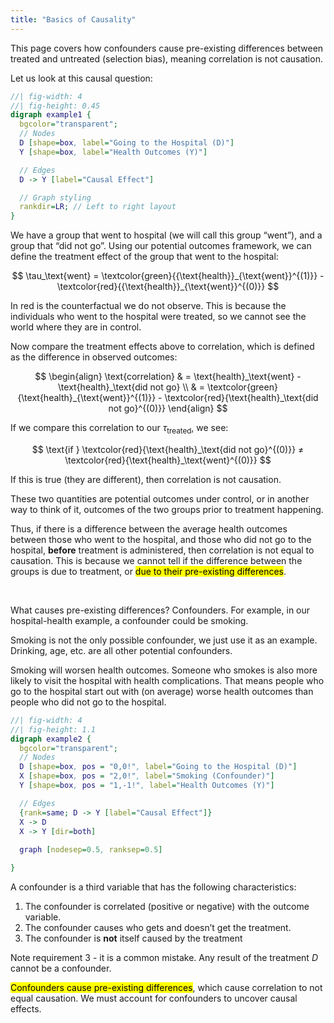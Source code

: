 ```yaml
---
title: "Basics of Causality"
---
```


::: small
This page covers how confounders cause pre-existing differences between treated and untreated (selection bias), meaning correlation is not causation.
:::

Let us look at this causal question:

::: center-graph
```dot
//| fig-width: 4
//| fig-height: 0.45
digraph example1 {
  bgcolor="transparent";
  // Nodes
  D [shape=box, label="Going to the Hospital (D)"]
  Y [shape=box, label="Health Outcomes (Y)"]

  // Edges
  D -> Y [label="Causal Effect"]

  // Graph styling
  rankdir=LR; // Left to right layout
}
```
:::

We have a group that went to hospital (we will call this group "went"), and a group that "did not go". Using our potential outcomes framework, we can define the treatment effect of the group that went to the hospital:

$$
\tau_\text{went} = \textcolor{green}{{\text{health}}_{\text{went}}^{(1)}} - \textcolor{red}{{\text{health}}_{\text{went}}^{(0)}}
$$

::: small
In red is the counterfactual we do not observe. This is because the individuals who went to the hospital were treated, so we cannot see the world where they are in control.
:::

Now compare the treatment effects above to correlation, which is defined as the difference in observed outcomes:

$$
\begin{align}
\text{correlation} & =  \text{health}_\text{went} - \text{health}_\text{did not go} \\
& = \textcolor{green}{\text{health}_{\text{went}}^{(1)}} - \textcolor{red}{\text{health}_\text{did not go}^{(0)}}
\end{align}
$$

If we compare this correlation to our $\tau_\text{treated}$, we see:

$$
\text{if  } \textcolor{red}{\text{health}_\text{did not go}^{(0)}} ≠ \textcolor{red}{\text{health}_\text{went}^{(0)}}
$$

If this is true (they are different), then correlation is not causation.

::: small
These two quantities are potential outcomes under control, or in another way to think of it, outcomes of the two groups prior to treatment happening.
:::

Thus, if there is a difference between the average health outcomes between those who went to the hospital, and those who did not go to the hospital, **before** treatment is administered, then correlation is not equal to causation. This is because we cannot tell if the difference between the groups is due to treatment, or [due to their pre-existing differences]{.mark}.

<br />

What causes pre-existing differences? Confounders. For example, in our hospital-health example, a confounder could be smoking.

::: small
Smoking is not the only possible confounder, we just use it as an example. Drinking, age, etc. are all other potential confounders.
:::

Smoking will worsen health outcomes. Someone who smokes is also more likely to visit the hospital with health complications. That means people who go to the hospital start out with (on average) worse health outcomes than people who did not go to the hospital.

::: center-graph
```dot
//| fig-width: 4
//| fig-height: 1.1
digraph example2 {
  bgcolor="transparent";
  // Nodes
  D [shape=box, pos = "0,0!", label="Going to the Hospital (D)"]
  X [shape=box, pos = "2,0!", label="Smoking (Confounder)"]
  Y [shape=box, pos = "1,-1!", label="Health Outcomes (Y)"]

  // Edges
  {rank=same; D -> Y [label="Causal Effect"]}
  X -> D
  X -> Y [dir=both]
  
  graph [nodesep=0.5, ranksep=0.5]

}
```
:::

::: {.callout-note appearance="simple"}
A confounder is a third variable that has the following characteristics:

1.  The confounder is correlated (positive or negative) with the outcome variable.
2.  The confounder causes who gets and doesn't get the treatment.
3.  The confounder is **not** itself caused by the treatment
:::

::: small
Note requirement 3 - it is a common mistake. Any result of the treatment $D$ cannot be a confounder.
:::

[Confounders cause pre-existing differences]{.mark}, which cause correlation to not equal causation. We must account for confounders to uncover causal effects.

<br />
